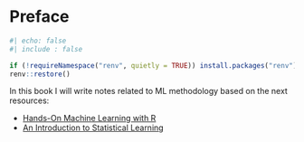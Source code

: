 # Preface {.unnumbered}

```r
#| echo: false
#| include : false

if (!requireNamespace("renv", quietly = TRUE)) install.packages("renv")
renv::restore()
```

In this book I will write notes related to ML methodology based on the next resources:

- [Hands-On Machine Learning with R](https://bradleyboehmke.github.io/HOML/)
- [An Introduction to Statistical Learning](https://www.statlearning.com/)